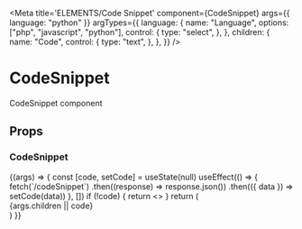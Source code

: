 
<Meta
  title='ELEMENTS/Code Snippet'
  component={CodeSnippet}
  args={{ language: "python" }}
  argTypes={{
    language: {
      name: "Language",
      options: ["php", "javascript", "python"],
      control: {
        type: "select",
      },
    },
    children: {
      name: "Code",
      control: {
        type: "text",
      },
    },
  }}
/>

# CodeSnippet

CodeSnippet component

## Props

<Props of={CodeSnippet} />

### CodeSnippet

<Preview>
  <Story name='Code Snippet'>
    {(args) => {
      const [code, setCode] = useState(null)
      useEffect(() => {
        fetch(`/codeSnippet`)
          .then((response) => response.json())
          .then(({ data }) => setCode(data))
      }, [])
      if (!code) {
        return <></>
      }
      return (
        <div style={{ padding: "30px" }}>
          <div style={{ maxWidth: "600px", margin: "0 auto" }}>
            <CodeSnippet language={args.language}>
              {args.children || code}
            </CodeSnippet>
          </div>
        </div>
      )
    }}
  </Story>
</Preview>
